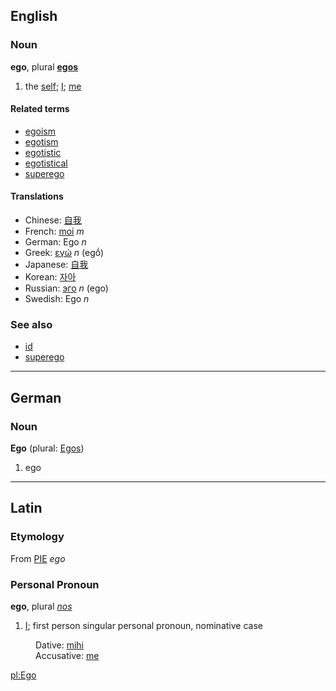==English==
===Noun===
'''ego''', plural '''[[egos]]'''

# the [[self]]; [[I]]; [[me]]

====Related terms====
*[[egoism]]
*[[egotism]]
*[[egotistic]]
*[[egotistical]]
*[[superego]]

====Translations====
*Chinese: [[自]][[我]]
*French: [[moi]] ''m''
*German: Ego ''n''
*Greek: [[εγώ]] ''n'' (egṓ)
*Japanese: [[自]][[我]]
*Korean: [[자]][[아]]
*Russian: [[эго]] ''n'' (ego)
*Swedish: Ego ''n''

===See also===
*[[id]]
*[[superego]]

----

==German==
===Noun===
'''Ego''' (plural: [[Egos]])

# ego

----

==Latin==
===Etymology===
From [[PIE]] ''ego''

===Personal Pronoun===
'''ego''', plural ''[[nos]]''

# [[I]]; first person singular personal pronoun, nominative case

:Dative: [[mihi]]
:Accusative: [[me]]

[[pl:Ego]]